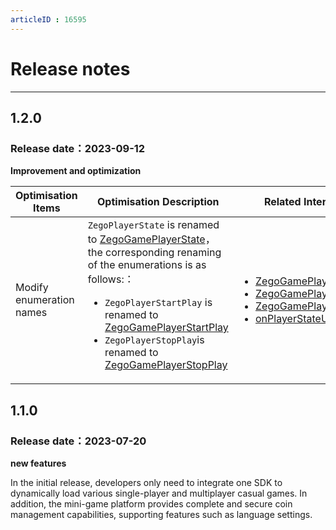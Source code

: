 ```yaml
---
articleID : 16595
---
```

# Release notes

- - -

## 1.2.0 

### Release date：2023-09-12
**Improvement and optimization**

| Optimisation Items  | Optimisation Description | Related Interfaces  |
| -----  | ---- | ----- |
| Modify enumeration names | `ZegoPlayerState` is renamed to [ZegoGamePlayerState](@-ZegoGamePlayerState)，the corresponding renaming of the enumerations is as follows:：<ul><li>`ZegoPlayerStartPlay` is renamed to [ZegoGamePlayerStartPlay](@ZegoGamePlayerStartPlay)</li><li>`ZegoPlayerStopPlay`is renamed to [ZegoGamePlayerStopPlay](@ZegoGamePlayerStopPlay)</li></ul>| <ul><li>[ZegoGamePlayerState](@-ZegoGamePlayerState)</li><li>[ZegoGamePlayerStartPlay](@ZegoGamePlayerStartPlay)</li><li>[ZegoGamePlayerStopPlay](@ZegoGamePlayerStopPlay)</li><li>[onPlayerStateUpdate](@onPlayerStateUpdate)</li></ul> |



## 1.1.0


### Release date：2023-07-20

**new features**

In the initial release, developers only need to integrate one SDK to dynamically load various single-player and multiplayer casual games. In addition, the mini-game platform provides complete and secure coin management capabilities, supporting features such as language settings.
